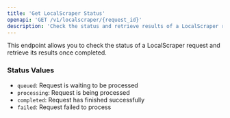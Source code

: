 ```yaml
---
title: 'Get LocalScraper Status'
openapi: 'GET /v1/localscraper/{request_id}'
description: 'Check the status and retrieve results of a LocalScraper request.'
---
```


This endpoint allows you to check the status of a LocalScraper request and retrieve its results once completed.

### Status Values
- `queued`: Request is waiting to be processed
- `processing`: Request is being processed
- `completed`: Request has finished successfully
- `failed`: Request failed to process

